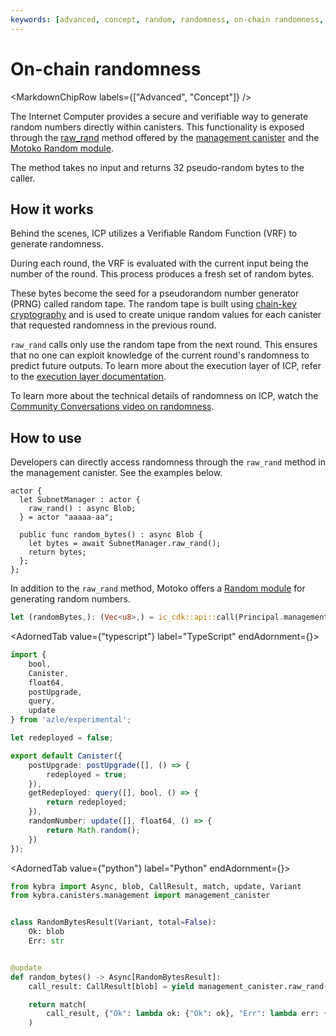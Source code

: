 ```yaml
---
keywords: [advanced, concept, random, randomness, on-chain randomness, raw_rand]
---
```



# On-chain randomness

<MarkdownChipRow labels={["Advanced", "Concept"]} />

The Internet Computer provides a secure and verifiable way to generate random numbers directly within canisters. This functionality is exposed through the [raw_rand](../../../references/ic-interface-spec.md) method offered by the [management canister](../advanced-features/management-canister.mdx) and the [Motoko Random module](/docs/current/motoko/main/base/Random).

The method takes no input and returns 32 pseudo-random bytes to the caller.

## How it works
Behind the scenes, ICP utilizes a Verifiable Random Function (VRF) to generate randomness.

During each round, the VRF is evaluated with the current input being the number of the round. This process produces a fresh set of random bytes.

These bytes become the seed for a pseudorandom number generator (PRNG) called random tape. The random tape is built using [chain-key cryptography](https://internetcomputer.org/how-it-works/chain-key-technology) and is used to create unique random values for each canister that requested randomness in the previous round.

`raw_rand` calls only use the random tape from the next round. This ensures that no one can exploit knowledge of the current round's randomness to predict future outputs. To learn more about the execution layer of ICP, refer to the [execution layer documentation](https://internetcomputer.org/how-it-works/execution-layer/).

To learn more about the technical details of randomness on ICP, watch the [Community Conversations video on randomness](https://www.youtube.com/watch?v=nl5BuiWClD0).

## How to use
Developers can directly access randomness through the `raw_rand` method in the management canister. See the examples below.

<AdornedTabs groupId="language">
<TabItem value="motoko" label="Motoko" default>

```motoko
actor {
  let SubnetManager : actor {
    raw_rand() : async Blob;
  } = actor "aaaaa-aa";

  public func random_bytes() : async Blob {
    let bytes = await SubnetManager.raw_rand();
    return bytes;
  };
};
```

In addition to the `raw_rand` method, Motoko offers a [Random module](/docs/current/motoko/main/base/Random) for generating random numbers.

</TabItem>

<TabItem value="rust" label="Rust">

```rust
let (randomBytes,): (Vec<u8>,) = ic_cdk::api::call(Principal.management_canister(), "raw_rand", ()).await?;
```
</TabItem>

<AdornedTab value={"typescript"} label="TypeScript" endAdornment={<BetaChip />}>

```typescript
import {
    bool,
    Canister,
    float64,
    postUpgrade,
    query,
    update
} from 'azle/experimental';

let redeployed = false;

export default Canister({
    postUpgrade: postUpgrade([], () => {
        redeployed = true;
    }),
    getRedeployed: query([], bool, () => {
        return redeployed;
    }),
    randomNumber: update([], float64, () => {
        return Math.random();
    })
});
```

</AdornedTab>

<AdornedTab value={"python"} label="Python" endAdornment={<BetaChip />}>

```python
from kybra import Async, blob, CallResult, match, update, Variant
from kybra.canisters.management import management_canister


class RandomBytesResult(Variant, total=False):
    Ok: blob
    Err: str


@update
def random_bytes() -> Async[RandomBytesResult]:
    call_result: CallResult[blob] = yield management_canister.raw_rand()

    return match(
        call_result, {"Ok": lambda ok: {"Ok": ok}, "Err": lambda err: {"Err": err}}
    )
```

</AdornedTab>
</AdornedTabs>

